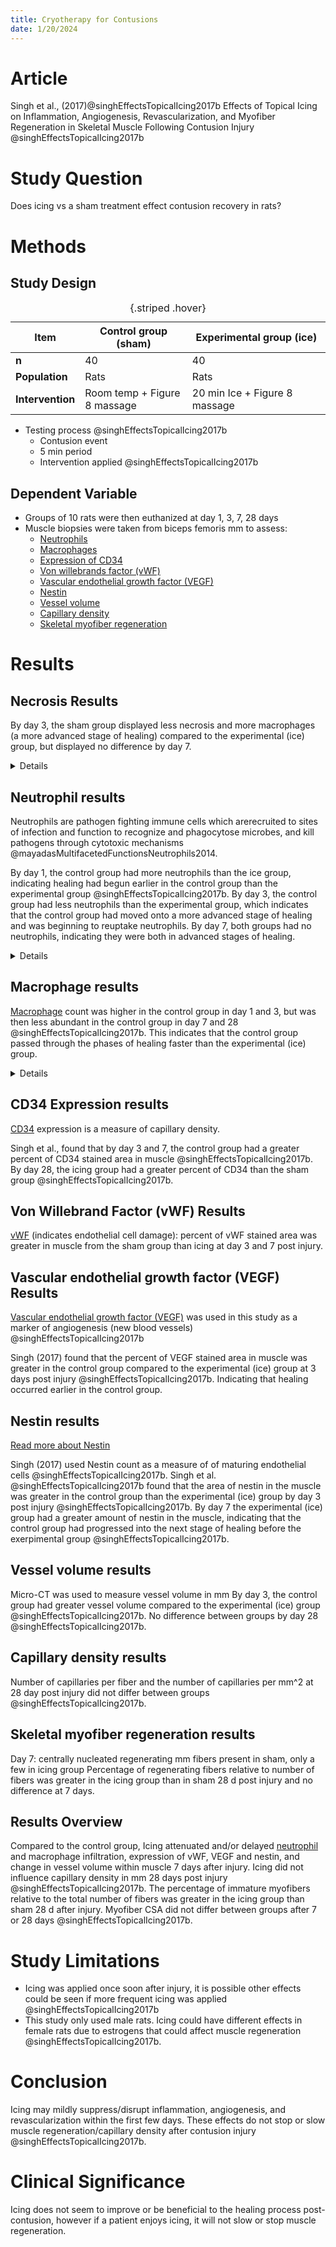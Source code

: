 ```yaml
---
title: Cryotherapy for Contusions
date: 1/20/2024
---
```


# Article

Singh et al., (2017)@singhEffectsTopicalIcing2017b Effects of Topical Icing on Inflammation, Angiogenesis, Revascularization, and Myofiber Regeneration in Skeletal Muscle Following Contusion Injury @singhEffectsTopicalIcing2017b

# Study Question

Does icing vs a sham treatment effect contusion recovery in rats?


# Methods

## Study Design
| Item | Control group (sham) | Experimental group (ice) |
|------|-----------|--------------|
| **n** | 40 | 40 |
| **Population** | Rats | Rats |
| **Intervention** | Room temp + Figure 8 massage | 20 min Ice + Figure 8 massage |
: {.striped .hover}

- Testing process @singhEffectsTopicalIcing2017b
    - Contusion event 
    - 5 min period 
    - Intervention applied  @singhEffectsTopicalIcing2017b

## Dependent Variable

- Groups of 10 rats were then euthanized at day 1, 3, 7, 28 days
- Muscle biopsies were taken from biceps femoris mm to assess:
    - [Neutrophils](#neutrophil-results)
    - [Macrophages](#macrophage-results)
    - [Expression of CD34](#cd34-expression-results)
    - [Von willebrands factor (vWF)](#von-willebrand-factor-(vwf-results))
    - [Vascular endothelial growth factor (VEGF)](#vascular-endothelial-growth-factor-(vegf-results))
    - [Nestin](#nestin-results)
    - [Vessel volume](#vessel-volume-results)
    - [Capillary density](#capillary-density-results)
    - [Skeletal myofiber regeneration](#skeletal-myofiber-regeneration-results)

# Results

## Necrosis Results

By day 3, the sham group displayed less necrosis and more macrophages (a more advanced stage of healing) compared to the experimental (ice) group, but displayed no difference by day 7.

<details>

| Day | Control | Experimental |
|-|-|-|
| Day 1 | Present | Present |
| Day 3 | **Nearly cleared necrosis with macrophage presence** | **Several necrotic areas with less macrophage presence** |
| Day 7 | Necrosis cleared, immature muscle fibers | Necrosis cleared, immature muscle fibers |
| Day 28 | Normal tissue structure almost restored, inflammatory cell influx mostly resolved | Normal tissue structure almost restored, inflammatory cell influx mostly resolved |
: Necrosis results table {.striped .hover}
</details>

## Neutrophil results
Neutrophils are pathogen fighting immune cells which arerecruited to sites of infection and function to recognize and phagocytose microbes, and kill pathogens through cytotoxic mechanisms @mayadasMultifacetedFunctionsNeutrophils2014.


By day 1, the control group had more neutrophils than the ice group, indicating healing had begun earlier in the control group than the experimental group @singhEffectsTopicalIcing2017b. By day 3, the control group had less neutrophils than the experimental group, which indicates that the control group had moved onto a more advanced stage of healing and was beginning to reuptake neutrophils. By day 7, both groups had no neutrophils, indicating they were both in advanced stages of healing.

<details>
| Day | Control | Experimental |
|-|-|-|
| Day 1 | **More** | **Less** |
| Day 3 | **Less** | **More** |
| Day 7 | None | None |
| Day 28 | None | None |
: Neutrophil results table {.striped .hover}
</details>

## Macrophage results

[Macrophage]({{< var ref-macrophage.path >}}) count was higher in the control group in day 1 and 3, but was then less abundant in the control group in day 7 and 28 @singhEffectsTopicalIcing2017b.
This indicates that the control group passed through the phases of healing faster than the experimental (ice) group.

<details>
| Day | Control | Experimental |
|-|-|-|
| Day 1 | **More** | **Less** |
| Day 3 | **More** | **Less** |
| Day 7 | **Less** | **More** |
| Day 28 | **Less** | **More** |
: Macrophage results table {.striped .hover}
</details>


## CD34 Expression results

[CD34]({{< var ref-cd34.path >}}) expression is a measure of capillary density.

Singh et al., found that by day 3 and 7, the control group had a greater percent of CD34 stained area in muscle @singhEffectsTopicalIcing2017b.
By day 28, the icing group had a greater percent of CD34 than the sham group @singhEffectsTopicalIcing2017b. 

## Von Willebrand Factor (vWF) Results

[vWF]({{< var ref-von-willebrand-factor.path >}}) (indicates  endothelial cell damage): percent of vWF stained area was greater in muscle from the sham group than icing at day 3 and 7 post injury. 

## Vascular endothelial growth factor (VEGF) Results

[Vascular endothelial growth factor (VEGF)]({{< var ref-vascular-endothelial-growth-factor.path >}}) was used in this study as a marker of angiogenesis (new blood vessels) @singhEffectsTopicalIcing2017b

Singh (2017) found that the percent of VEGF stained area in muscle was greater in the control group compared to the experimental (ice) group at 3 days post injury @singhEffectsTopicalIcing2017b. Indicating that healing occurred earlier in the control group.

## Nestin results

[Read more about Nestin]({{< var ref-nestin-protein.path >}})

Singh (2017) used Nestin count as a measure of of maturing endothelial cells @singhEffectsTopicalIcing2017b.
Singh et al. @singhEffectsTopicalIcing2017b found that the area of nestin in the muscle was greater in the control group than the experimental (ice) group by day 3 post injury @singhEffectsTopicalIcing2017b.
By day 7 the experimental (ice) group had a greater amount of nestin in the muscle, indicating that the control group had progressed into the next stage of healing before the exerpimental group @singhEffectsTopicalIcing2017b.

## Vessel volume results
Micro-CT was used to measure vessel volume in mm
By day 3, the control group had greater vessel volume compared to the experimental (ice) group @singhEffectsTopicalIcing2017b.
No difference between groups by day 28 @singhEffectsTopicalIcing2017b.

## Capillary density results
Number of capillaries per fiber and the number of capillaries per mm^2 at 28 day post injury did not differ between groups @singhEffectsTopicalIcing2017b.

## Skeletal myofiber regeneration results

Day 7: centrally nucleated regenerating mm fibers present in sham, only a few in icing group
Percentage of regenerating fibers relative to number of fibers was greater in the icing group than in sham 28 d post injury and no difference at 7 days.



## Results Overview

Compared to the control group, Icing attenuated and/or delayed [neutrophil]({{< var ref-neutrophil.path >}}) and macrophage infiltration, expression of vWF, VEGF and nestin, and change in vessel volume within muscle 7 days after injury. 
Icing did not influence capillary density in mm 28 days post injury @singhEffectsTopicalIcing2017b. 
The percentage of immature myofibers relative to the total number of fibers was greater in the icing group than sham 28 d after injury. Myofiber CSA did not differ between groups after 7 or 28 days @singhEffectsTopicalIcing2017b.

# Study Limitations

- Icing was applied once soon after injury, it is possible other effects could be seen if more frequent icing was applied @singhEffectsTopicalIcing2017b
- This study only used male rats. Icing could have different effects in female rats due to estrogens that could affect muscle regeneration @singhEffectsTopicalIcing2017b. 

# Conclusion
Icing may mildly suppress/disrupt inflammation, angiogenesis, and revascularization within the first few days.
These effects do not stop or slow muscle regeneration/capillary density after contusion injury @singhEffectsTopicalIcing2017b.

# Clinical Significance

Icing does not seem to improve or be beneficial to the healing process post-contusion, however if a patient enjoys icing, it will not slow or stop muscle regeneration.
